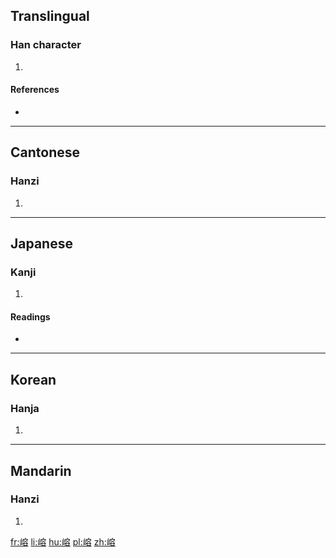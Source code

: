 ==Translingual==

===Han character===
{{Han char|rn=46|rad=山|as=10|sn=13|four=2376<sub>8</sub>|canj=山十金口 (UJCR)|ids=⿰[[山]][[容]]}}

# {{defn|Han|sort=山10}}

====References====
* {{Han ref|kx=0317.440|dkj=08366|dj=0618.130|hdz=10792.090|uh=5D71|ud=23921|bh=DD4D|bd=56653}}

----

==Cantonese==

===Hanzi===
{{yue-hanzi|jyut=[[jung4]]|y=yung4}}

# {{defn|lang=yue|sort=山10}}

----

==Japanese==

===Kanji===
{{ja-kanji|grade=|rs=山10}}

# {{defn|lang=ja|sort=山10}}

====Readings====
* {{ja-readings|on=[[よう]] (yō), [[ゆ]] (yu)|kun=}}

----

==Korean==

===Hanja===
{{ko-hanja|hangeul=용|rv=yong|mr=yong}}

# {{defn|lang=ko|sort=山10}}

----

==Mandarin==

===Hanzi===
{{cmn-hanzi|pin=[[yǒng]] ([[yong3]])|wg=yung<sup>3</sup>}}

# {{defn|lang=cmn|sort=山10}}

[[fr:嵱]]
[[li:嵱]]
[[hu:嵱]]
[[pl:嵱]]
[[zh:嵱]]